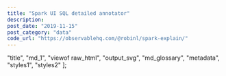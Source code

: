 ```yaml
---
title: "Spark UI SQL detailed annotator"
description:
post_date: "2019-11-15"
post_category: "data"
code_url: "https://observablehq.com/@robinl/spark-explain/"
---
```




  "title",
  "md_1",
  "viewof raw_html",
  "output_svg",
  "md_glossary",
  "metadata",
  "styles1",
  "styles2"
];

<ObservableNotebook notebook={notebook} cells={output_order} />
